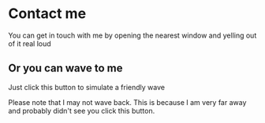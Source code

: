 
# Contact me

You can get in touch with me by opening the nearest window and yelling out of it real loud

## Or you can wave to me

Just click this button to simulate a friendly wave

<Wave />

Please note that I may not wave back. This is because I am very far away and probably didn't see you click this button.
